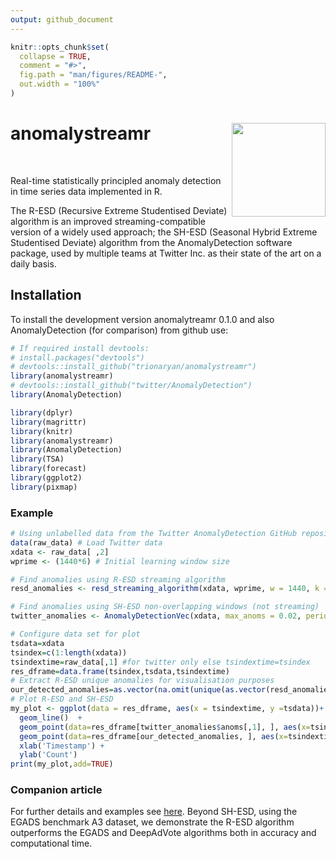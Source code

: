 ```yaml
---
output: github_document
---
```


<!-- README.md is generated from README.Rmd. Please edit that file -->

```r
knitr::opts_chunk$set(
  collapse = TRUE,
  comment = "#>",
  fig.path = "man/figures/README-",
  out.width = "100%"
)
```
  
#  <img src="man/figures/hexanomalystreamerblack.png" align="right" height="150" />

# anomalystreamr
  
<p>&nbsp;</p> 

Real-time statistically principled anomaly detection in time series data implemented in R. 

The R-ESD (Recursive Extreme Studentised Deviate) algorithm is an improved streaming-compatible version of a widely used approach; the SH-ESD (Seasonal Hybrid Extreme Studentised Deviate) algorithm from the AnomalyDetection  software package, used by multiple teams  at Twitter Inc. as their state of the art on a daily basis. 

## Installation

To install the development version anomalytreamr 0.1.0 and also AnomalyDetection (for comparison) from github use:

```r
# If required install devtools:
# install.packages("devtools")
# devtools::install_github("trionaryan/anomalystreamr")
library(anomalystreamr)
# devtools::install_github("twitter/AnomalyDetection")
library(AnomalyDetection)
```

  ```r
library(dplyr)
library(magrittr)
library(knitr)
library(anomalystreamr)
library(AnomalyDetection)
library(TSA)
library(forecast)
library(ggplot2)
library(pixmap)
```

### Example 
```r
# Using unlabelled data from the Twitter AnomalyDetection GitHub repository.
data(raw_data) # Load Twitter data
xdata <- raw_data[ ,2]
wprime <- (1440*6) # Initial learning window size

# Find anomalies using R-ESD streaming algorithm
resd_anomalies <- resd_streaming_algorithm(xdata, wprime, w = 1440, k = 288, alpha_sig = 0.05, iters = (length(xdata) - wprime - 10))

# Find anomalies using SH-ESD non-overlapping windows (not streaming)
twitter_anomalies <- AnomalyDetectionVec(xdata, max_anoms = 0.02, period = 720, longterm_period = 1441, direction = 'both', only_last = FALSE, plot = FALSE)
```
```r
# Configure data set for plot
tsdata=xdata
tsindex=c(1:length(xdata))
tsindextime=raw_data[,1] #for twitter only else tsindextime=tsindex
res_dframe=data.frame(tsindex,tsdata,tsindextime)
# Extract R-ESD unique anomalies for visualisation purposes
our_detected_anomalies=as.vector(na.omit(unique(as.vector(resd_anomalies$t_A))))
# Plot R-ESD and SH-ESD 
my_plot <- ggplot(data = res_dframe, aes(x = tsindextime, y =tsdata))+
  geom_line()  +
  geom_point(data=res_dframe[twitter_anomalies$anoms[,1], ], aes(x=tsindextime, y=tsdata), colour="blue", size=3,shape=1)+
  geom_point(data=res_dframe[our_detected_anomalies, ], aes(x=tsindextime, y=tsdata), colour="green", size=3,shape=4)+
  xlab('Timestamp') +
  ylab('Count')
print(my_plot,add=TRUE)
```

### Companion article
For further details and examples see [here](https://arxiv.org/abs/1911.05376). Beyond SH-ESD, using the EGADS benchmark A3 dataset, we demonstrate the R-ESD algorithm outperforms the EGADS and DeepAdVote algorithms both in accuracy and computational time.